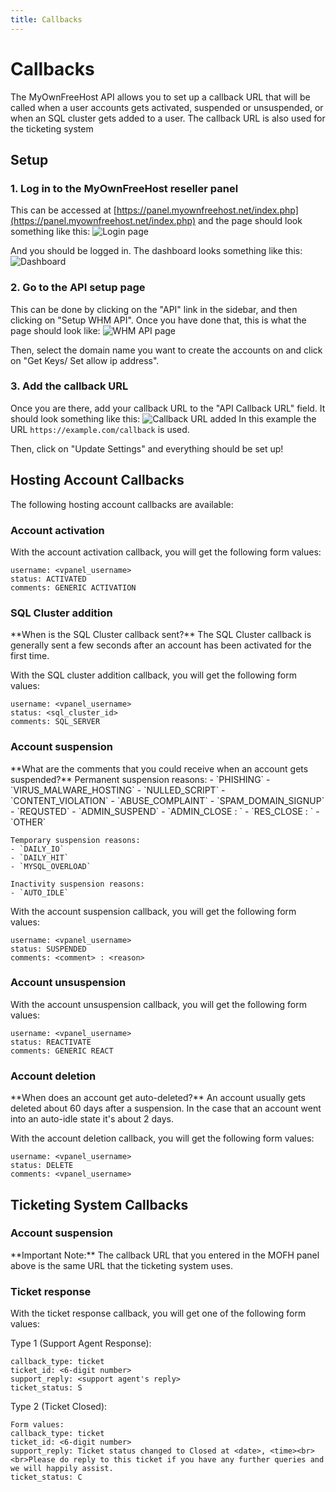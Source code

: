 ```yaml
---
title: Callbacks
---
```



# Callbacks
The MyOwnFreeHost API allows you to set up a callback URL that will be called when a user accounts gets activated, suspended or unsuspended, or when an SQL cluster gets added to a user. The callback URL is also used for the ticketing system

## Setup

### 1. Log in to the MyOwnFreeHost reseller panel
This can be accessed at [https://panel.myownfreehost.net/index.php](https://panel.myownfreehost.net/index.php) and the page should look something like this:
![Login page](https://cdn.robert-s.dev/mofh-api-docs/login.png)

And you should be logged in. The dashboard looks something like this:
![Dashboard](https://cdn.robert-s.dev/mofh-api-docs/dashboard.png)


### 2. Go to the API setup page
This can be done by clicking on the "API" link in the sidebar, and then clicking on "Setup WHM API". Once you have done that, this is what the page should look like:
![WHM API page](https://cdn.robert-s.dev/mofh-api-docs/whm_api.png)

Then, select the domain name you want to create the accounts on and click on "Get Keys/ Set allow ip address".

### 3. Add the callback URL
Once you are there, add your callback URL to the "API Callback URL" field. It should look something like this:
![Callback URL added](https://cdn.robert-s.dev/mofh-api-docs/callback.png)
In this example the URL `https://example.com/callback` is used.

Then, click on "Update Settings" and everything should be set up!

## Hosting Account Callbacks

The following hosting account callbacks are available:

### Account activation
With the account activation callback, you will get the following form values:
```
username: <vpanel_username>
status: ACTIVATED
comments: GENERIC ACTIVATION
```

### SQL Cluster addition
<Callout emoji="ℹ️" type="info">
    **When is the SQL Cluster callback sent?**
    The SQL Cluster callback is generally sent a few seconds after an account has been activated for the first time.
</Callout>

With the SQL cluster addition callback, you will get the following form values:
```
username: <vpanel_username>
status: <sql_cluster_id>
comments: SQL_SERVER
```

### Account suspension
<Callout emoji="ℹ️" type="info">
    **What are the comments that you could receive when an account gets suspended?**
    Permanent suspension reasons:
    - `PHISHING`
    - `VIRUS_MALWARE_HOSTING`
    - `NULLED_SCRIPT`
    - `CONTENT_VIOLATION`
    - `ABUSE_COMPLAINT`
    - `SPAM_DOMAIN_SIGNUP`
    - `REQUSTED`
    - `ADMIN_SUSPEND`
    - `ADMIN_CLOSE : <reason>`
    - `RES_CLOSE : <reason>`
    - `OTHER`

    Temporary suspension reasons:
    - `DAILY_IO`
    - `DAILY_HIT`
    - `MYSQL_OVERLOAD`

    Inactivity suspension reasons:
    - `AUTO_IDLE`
</Callout>

With the account suspension callback, you will get the following form values:
```
username: <vpanel_username>
status: SUSPENDED
comments: <comment> : <reason>
```

### Account unsuspension
With the account unsuspension callback, you will get the following form values:
```
username: <vpanel_username>
status: REACTIVATE
comments: GENERIC REACT
```

### Account deletion
<Callout emoji="ℹ️" type="info">
    **When does an account get auto-deleted?**
    An account usually gets deleted about 60 days after a suspension. In the case that an account went into an auto-idle state it's about 2 days.
</Callout>

With the account deletion callback, you will get the following form values:
```
username: <vpanel_username>
status: DELETE
comments: <vpanel_username>
```

## Ticketing System Callbacks

### Account suspension
<Callout emoji="ℹ️" type="info">
    **Important Note:**
    The callback URL that you entered in the MOFH panel above is the same URL that the ticketing system uses.
</Callout>

### Ticket response
With the ticket response callback, you will get one of the following form values:

Type 1 (Support Agent Response):
```
callback_type: ticket
ticket_id: <6-digit number>
support_reply: <support agent's reply>
ticket_status: S
```

Type 2 (Ticket Closed):
```
Form values:
callback_type: ticket
ticket_id: <6-digit number>
support_reply: Ticket status changed to Closed at <date>, <time><br><br>Please do reply to this ticket if you have any further queries and we will happily assist.
ticket_status: C
```
